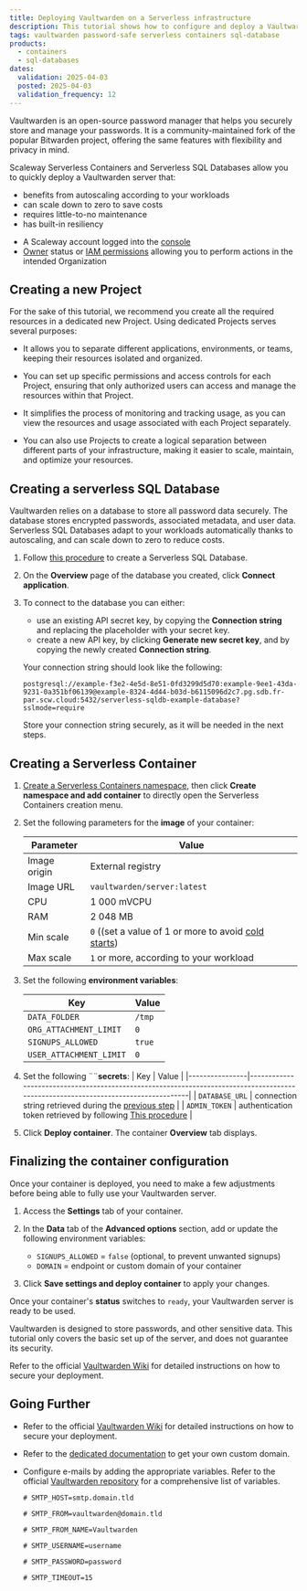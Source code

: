 ```yaml
---
title: Deploying Vaultwarden on a Serverless infrastructure
description: This tutorial shows how to configure and deploy a Vaultwarden server using Scaleway Serverless products.
tags: vaultwarden password-safe serverless containers sql-database
products:
  - containers
  - sql-databases
dates:
  validation: 2025-04-03
  posted: 2025-04-03
  validation_frequency: 12
---
```



Vaultwarden is an open-source password manager that helps you securely store and manage your passwords. It is a community-maintained fork of the popular Bitwarden project, offering the same features with flexibility and privacy in mind.

Scaleway Serverless Containers and Serverless SQL Databases allow you to quickly deploy a Vaultwarden server that:
- benefits from autoscaling according to your workloads
- can scale down to zero to save costs
- requires little-to-no maintenance
- has built-in resiliency

<Requirements />

- A Scaleway account logged into the [console](https://console.scaleway.com)
- [Owner](/iam/concepts/#owner) status or [IAM permissions](/iam/concepts/#permission) allowing you to perform actions in the intended Organization

## Creating a new Project

For the sake of this tutorial, we recommend you create all the required resources in a dedicated new Project. Using dedicated Projects serves several purposes: 

- It allows you to separate different applications, environments, or teams, keeping their resources isolated and organized.

- You can set up specific permissions and access controls for each Project, ensuring that only authorized users can access and manage the resources within that Project.

- It simplifies the process of monitoring and tracking usage, as you can view the resources and usage associated with each Project separately.

- You can also use Projects to create a logical separation between different parts of your infrastructure, making it easier to scale, maintain, and optimize your resources.
     
## Creating a serverless SQL Database

Vaultwarden relies on a database to store all password data securely. The database stores encrypted passwords, associated metadata, and user data. Serverless SQL Databases adapt to your workloads automatically thanks to autoscaling, and can scale down to zero to reduce costs.

1. Follow [this procedure](/serverless-sql-databases/how-to/create-a-database/) to create a Serverless SQL Database.

2. On the **Overview** page of the database you created, click **Connect application**.

3. To connect to the database you can either: 
    - use an existing API secret key, by copying the **Connection string** and replacing the placeholder with your secret key.
    - create a new API key, by clicking **Generate new secret key**, and by copying the newly created **Connection string**.

    Your connection string should look like the following:
    ```
    postgresql://example-f3e2-4e5d-8e51-0fd3299d5d70:example-9ee1-43da-9231-0a351bf06139@example-8324-4d44-b03d-b6115096d2c7.pg.sdb.fr-par.scw.cloud:5432/serverless-sqldb-example-database?sslmode=require
    ```
    <Message type="note">
    Store your connection string securely, as it will be needed in the next steps.
    </Message>

## Creating a Serverless Container

1. [Create a Serverless Containers namespace](/serverless-containers/how-to/create-manage-delete-containers-namespace/#creating-a-serverless-containers-namespace), then click **Create namespace and add container** to directly open the Serverless Containers creation menu.

2. Set the following parameters for the **image** of your container:

    | Parameter    | Value                                                                                               |
    |--------------|-----------------------------------------------------------------------------------------------------|
    | Image origin | External registry                                                                                   |
    | Image URL    | `vaultwarden/server:latest`                                                                         |
    | CPU          | 1 000 mVCPU                                                                                         |
    | RAM          | 2 048 MB                                                                                            |
    | Min scale    | `0` ((set a value of 1 or more to avoid [cold starts](/serverless-containers/concepts/#cold-start)) |
    | Max scale    | `1` or more, according to your workload                                                             |

3. Set the following **environment variables**:

    | Key                     | Value  |
    |-------------------------|--------|
    | `DATA_FOLDER`           | `/tmp` |
    | `ORG_ATTACHMENT_LIMIT`  | `0`    |
    | `SIGNUPS_ALLOWED`       | `true` |
    | `USER_ATTACHMENT_LIMIT` | `0`    |

4. Set the following ¨¨**secrets**:
    | Key            | Value                                                                                                                             |
    |----------------|-----------------------------------------------------------------------------------------------------------------------------------|
    | `DATABASE_URL` | connection string retrieved during the [previous step](#creating-a-serverless-sql-database)                                       |
    | `ADMIN_TOKEN`  | authentication token retrieved by following [This procedure](https://github.com/dani-garcia/vaultwarden/wiki/Enabling-admin-page) |
5. Click **Deploy container**. The container **Overview** tab displays.

## Finalizing the container configuration

Once your container is deployed, you need to make a few adjustments before being able to fully use your Vaultwarden server.

1. Access the **Settings** tab of your container.

2. In the **Data** tab of the **Advanced options** section, add or update the following environment variables:
    - `SIGNUPS_ALLOWED` =	`false` (optional, to prevent unwanted signups)
    - `DOMAIN` = endpoint or custom domain of your container

3. Click **Save settings and deploy container** to apply your changes.

Once your container's **status** switches to `ready`, your Vaultwarden server is ready to be used.

<Message type="important">
Vaultwarden is designed to store passwords, and other sensitive data. This tutorial only covers the basic set up of the server, and does not guarantee its security.

Refer to the official [Vaultwarden Wiki](https://github.com/dani-garcia/vaultwarden/wiki) for detailed instructions on how to secure your deployment.
</Message>

## Going Further

- Refer to the official [Vaultwarden Wiki](https://github.com/dani-garcia/vaultwarden/wiki) for detailed instructions on how to secure your deployment.

- Refer to the [dedicated documentation](/domains-and-dns/how-to/register-internal-domain/) to get your own custom domain.

- Configure  e-mails by adding the appropriate variables. Refer to the official [Vaultwarden repository](https://github.com/dani-garcia/vaultwarden/blob/main/.env.template) for a comprehensive list of variables.
    ```
    # SMTP_HOST=smtp.domain.tld

    # SMTP_FROM=vaultwarden@domain.tld

    # SMTP_FROM_NAME=Vaultwarden

    # SMTP_USERNAME=username

    # SMTP_PASSWORD=password

    # SMTP_TIMEOUT=15
    ```

